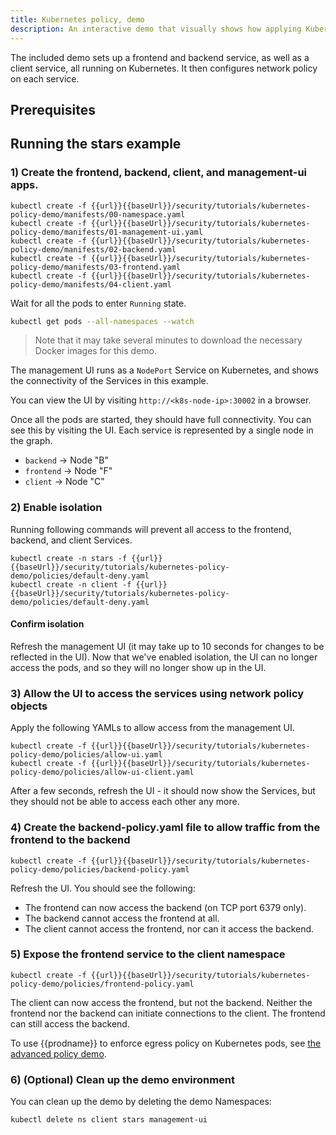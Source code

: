 ```yaml
---
title: Kubernetes policy, demo
description: An interactive demo that visually shows how applying Kubernetes policy allows and denies connections.
---
```


The included demo sets up a frontend and backend service, as well as a client service, all
running on Kubernetes. It then configures network policy on each service.

## Prerequisites

## Running the stars example

### 1) Create the frontend, backend, client, and management-ui apps.

```shell
kubectl create -f {{url}}{{baseUrl}}/security/tutorials/kubernetes-policy-demo/manifests/00-namespace.yaml
kubectl create -f {{url}}{{baseUrl}}/security/tutorials/kubernetes-policy-demo/manifests/01-management-ui.yaml
kubectl create -f {{url}}{{baseUrl}}/security/tutorials/kubernetes-policy-demo/manifests/02-backend.yaml
kubectl create -f {{url}}{{baseUrl}}/security/tutorials/kubernetes-policy-demo/manifests/03-frontend.yaml
kubectl create -f {{url}}{{baseUrl}}/security/tutorials/kubernetes-policy-demo/manifests/04-client.yaml
```

Wait for all the pods to enter `Running` state.

```bash
kubectl get pods --all-namespaces --watch
```

> Note that it may take several minutes to download the necessary Docker images for this demo.

The management UI runs as a `NodePort` Service on Kubernetes, and shows the connectivity
of the Services in this example.

You can view the UI by visiting `http://<k8s-node-ip>:30002` in a browser.

Once all the pods are started, they should have full connectivity. You can see this by visiting the UI. Each service is
represented by a single node in the graph.

- `backend` -> Node "B"
- `frontend` -> Node "F"
- `client` -> Node "C"

### 2) Enable isolation

Running following commands will prevent all access to the frontend, backend, and client Services.

```shell
kubectl create -n stars -f {{url}}{{baseUrl}}/security/tutorials/kubernetes-policy-demo/policies/default-deny.yaml
kubectl create -n client -f {{url}}{{baseUrl}}/security/tutorials/kubernetes-policy-demo/policies/default-deny.yaml
```

#### Confirm isolation

Refresh the management UI (it may take up to 10 seconds for changes to be reflected in the UI).
Now that we've enabled isolation, the UI can no longer access the pods, and so they will no longer show up in the UI.

### 3) Allow the UI to access the services using network policy objects

Apply the following YAMLs to allow access from the management UI.

```shell
kubectl create -f {{url}}{{baseUrl}}/security/tutorials/kubernetes-policy-demo/policies/allow-ui.yaml
kubectl create -f {{url}}{{baseUrl}}/security/tutorials/kubernetes-policy-demo/policies/allow-ui-client.yaml
```

After a few seconds, refresh the UI - it should now show the Services, but they should not be able to access each other any more.

### 4) Create the backend-policy.yaml file to allow traffic from the frontend to the backend

```shell
kubectl create -f {{url}}{{baseUrl}}/security/tutorials/kubernetes-policy-demo/policies/backend-policy.yaml
```

Refresh the UI. You should see the following:

- The frontend can now access the backend (on TCP port 6379 only).
- The backend cannot access the frontend at all.
- The client cannot access the frontend, nor can it access the backend.

### 5) Expose the frontend service to the client namespace

```shell
kubectl create -f {{url}}{{baseUrl}}/security/tutorials/kubernetes-policy-demo/policies/frontend-policy.yaml
```

The client can now access the frontend, but not the backend. Neither the frontend nor the backend
can initiate connections to the client. The frontend can still access the backend.

To use {{prodname}} to enforce egress policy on Kubernetes pods, see [the advanced policy demo](kubernetes-policy-advanced.mdx).

### 6) (Optional) Clean up the demo environment

You can clean up the demo by deleting the demo Namespaces:

```bash
kubectl delete ns client stars management-ui
```
